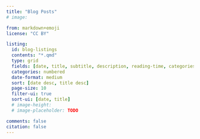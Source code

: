 ```yaml
---
title: "Blog Posts"
# image: 

from: markdown+emoji
license: "CC BY"

listing:
  id: blog-listings
  contents: "*.qmd"
  type: grid
  fields: [date, title, subtitle, description, reading-time, categories, file-modified] # 
  categories: numbered
  date-format: medium
  sort: [date desc, title desc]
  page-size: 10
  filter-ui: true
  sort-ui: [date, title]
  # image-height: 
  # image-placeholder: TODO

comments: false
citation: false
---
```


::: {#blog-listings}
:::